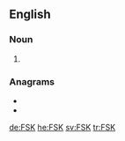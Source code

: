 ==English==

===Noun===
{{en-noun|-}}

# {{initialism of|frequency-shift keying|lang=en}}

===Anagrams===
* {{l|en|f**ks}}
* {{l|en|KFS}}

[[de:FSK]]
[[he:FSK]]
[[sv:FSK]]
[[tr:FSK]]